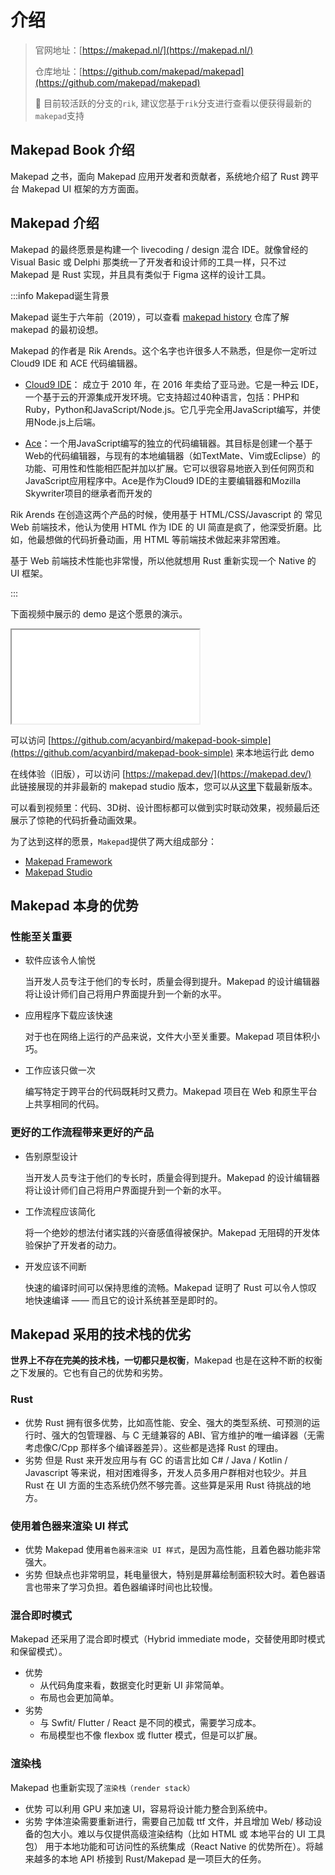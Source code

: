 # 介绍

> 官网地址：[https://makepad.nl/](https://makepad.nl/)
>
> 仓库地址：[https://github.com/makepad/makepad](https://github.com/makepad/makepad)
>
> 🚧 目前较活跃的分支的`rik`, 建议您基于`rik`分支进行查看以便获得最新的`makepad`支持

## Makepad Book 介绍

Makepad 之书，面向 Makepad 应用开发者和贡献者，系统地介绍了 Rust 跨平台 Makepad UI 框架的方方面面。

## Makepad 介绍

Makepad 的最终愿景是构建一个 livecoding / design 混合 IDE。就像曾经的 Visual Basic 或 Delphi 那类统一了开发者和设计师的工具一样，只不过 Makepad 是 Rust 实现，并且具有类似于 Figma 这样的设计工具。

:::info Makepad诞生背景

Makepad 诞生于六年前（2019），可以查看 [makepad history](https://github.com/makepad/makepad_history) 仓库了解 makepad 的最初设想。

Makepad 的作者是 Rik Arends。这个名字也许很多人不熟悉，但是你一定听过 Cloud9 IDE 和 ACE 代码编辑器。

- [Cloud9 IDE](https://aws.amazon.com/cn/cloud9/)： 成立于 2010 年，在 2016 年卖给了亚马逊。它是一种云 IDE，一个基于云的开源集成开发环境。它支持超过40种语言，包括：PHP和Ruby，Python和JavaScript/Node.js。它几乎完全用JavaScript编写，并使用Node.js上后端。

- [Ace](https://ace.c9.io/)：一个用JavaScript编写的独立的代码编辑器。其目标是创建一个基于Web的代码编辑器，与现有的本地编辑器（如TextMate、Vim或Eclipse）的功能、可用性和性能相匹配并加以扩展。它可以很容易地嵌入到任何网页和JavaScript应用程序中。Ace是作为Cloud9 IDE的主要编辑器和Mozilla Skywriter项目的继承者而开发的

Rik Arends 在创造这两个产品的时候，使用基于 HTML/CSS/Javascript 的 常见 Web 前端技术，他认为使用 HTML 作为 IDE 的 UI 简直是疯了，他深受折磨。比如，他最想做的代码折叠动画，用 HTML 等前端技术做起来非常困难。

基于 Web 前端技术性能也非常慢，所以他就想用 Rust 重新实现一个 Native 的 UI 框架。

:::

下面视频中展示的 demo 是这个愿景的演示。

<iframe style={{width: "100%", height: 500}} src="//player.bilibili.com/player.html?isOutside=true&aid=1706295249&bvid=BV1QT421k7ej&cid=1623232698&p=1"></iframe>

可以访问 [https://github.com/acyanbird/makepad-book-simple](https://github.com/acyanbird/makepad-book-simple) 来本地运行此 demo

在线体验（旧版），可以访问 [https://makepad.dev/](https://makepad.dev/)  
此链接展现的并非最新的 makepad studio 版本，您可以从[这里](https://crates.io/crates/makepad-studio)下载最新版本。

可以看到视频里：代码、3D树、设计图标都可以做到实时联动效果，视频最后还展示了惊艳的代码折叠动画效果。


为了达到这样的愿景，`Makepad`提供了两大组成部分：

- [Makepad Framework](/guide/start/makepad-framework)
- [Makepad Studio](/guide/start/makepad-studio)

## Makepad 本身的优势

### 性能至关重要

- 软件应该令人愉悦

    当开发人员专注于他们的专长时，质量会得到提升。Makepad 的设计编辑器将让设计师们自己将用户界面提升到一个新的水平。

- 应用程序下载应该快速

    对于也在网络上运行的产品来说，文件大小至关重要。Makepad 项目体积小巧。

- 工作应该只做一次

    编写特定于跨平台的代码既耗时又费力。Makepad 项目在 Web 和原生平台上共享相同的代码。

### 更好的工作流程带来更好的产品

- 告别原型设计

    当开发人员专注于他们的专长时，质量会得到提升。Makepad 的设计编辑器将让设计师们自己将用户界面提升到一个新的水平。

- 工作流程应该简化

    将一个绝妙的想法付诸实践的兴奋感值得被保护。Makepad 无阻碍的开发体验保护了开发者的动力。

- 开发应该不间断

    快速的编译时间可以保持思维的流畅。Makepad 证明了 Rust 可以令人惊叹地快速编译 —— 而且它的设计系统甚至是即时的。

## Makepad 采用的技术栈的优劣

**世界上不存在完美的技术栈，一切都只是权衡**，Makepad 也是在这种不断的权衡之下发展的。它也有自己的优势和劣势。


### Rust
- 优势
    Rust 拥有很多优势，比如高性能、安全、强大的类型系统、可预测的运行时、强大的包管理器、与 C 无缝兼容的 ABI、官方维护的唯一编译器（无需考虑像C/Cpp 那样多个编译器差异）。这些都是选择 Rust 的理由。
- 劣势
    但是 Rust 来开发应用与有 GC 的语言比如 C# / Java / Kotlin / Javascript 等来说，相对困难得多，开发人员多用户群相对也较少。并且 Rust 在 UI 方面的生态系统仍然不够完善。这些算是采用 Rust 待挑战的地方。

### 使用着色器来渲染 UI 样式
- 优势
    Makepad 使用`着色器来渲染 UI 样式`，是因为高性能，且着色器功能非常强大。
- 劣势
    但缺点也非常明显，耗电量很大，特别是屏幕绘制面积较大时。着色器语言也带来了学习负担。着色器编译时间也比较慢。

### 混合即时模式
Makepad 还采用了混合即时模式（Hybrid immediate mode，交替使用即时模式和保留模式）。
- 优势
    - 从代码角度来看，数据变化时更新 UI 非常简单。
    - 布局也会更加简单。
- 劣势
    - 与 Swfit/ Flutter / React 是不同的模式，需要学习成本。 
    - 布局模型也不像 flexbox 或 flutter 模式，但是可以扩展。

### 渲染栈
Makepad 也重新实现了`渲染栈（render stack）`
- 优势
    可以利用 GPU 来加速 UI，容易将设计能力整合到系统中。
- 劣势
    字体渲染需要重新进行，需要自己加载 ttf 文件，并且增加 Web/ 移动设备的包大小。难以与仅提供高级渲染结构（比如 HTML 或 本地平台的 UI 工具包） 用于本地功能和可访问性的系统集成（React Native 的优势所在）。将越来越多的本地 API 桥接到 Rust/Makepad 是一项巨大的任务。
